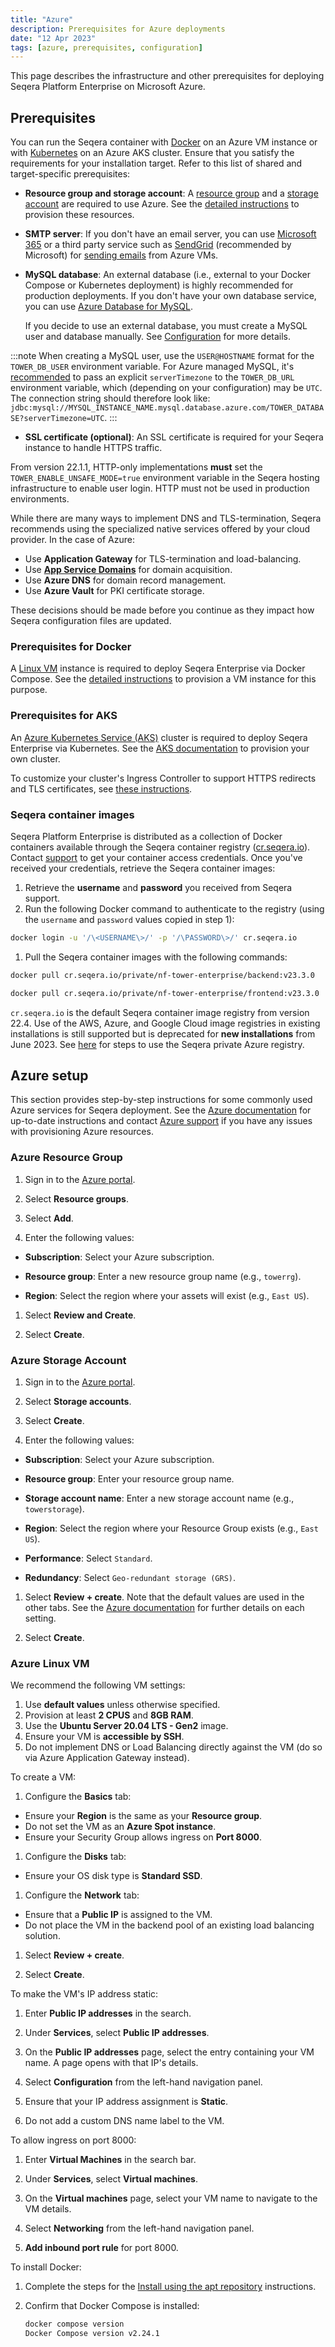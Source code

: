 ```yaml
---
title: "Azure"
description: Prerequisites for Azure deployments
date: "12 Apr 2023"
tags: [azure, prerequisites, configuration]
---
```


This page describes the infrastructure and other prerequisites for deploying Seqera Platform Enterprise on Microsoft Azure.

## Prerequisites

You can run the Seqera container with [Docker](../docker-compose.mdx) on an Azure VM instance or with [Kubernetes](../kubernetes.mdx) on an Azure AKS cluster. Ensure that you satisfy the requirements for your installation target. Refer to this list of shared and target-specific prerequisites:

- **Resource group and storage account**: A [resource group](https://docs.microsoft.com/en-us/azure/azure-resource-manager/management/manage-resource-groups-portal) and a [storage account](https://docs.microsoft.com/en-us/azure/storage/common/storage-account-overview) are required to use Azure. See the [detailed instructions](#azure-setup) to provision these resources.

- **SMTP server**: If you don't have an email server, you can use [Microsoft 365](https://docs.microsoft.com/en-us/exchange/mail-flow-best-practices/how-to-set-up-a-multifunction-device-or-application-to-send-email-using-microsoft-365-or-office-365) or a third party service such as [SendGrid](https://docs.sendgrid.com/for-developers/partners/microsoft-azure-2021) (recommended by Microsoft) for [sending emails](https://docs.microsoft.com/en-us/azure/virtual-network/troubleshoot-outbound-smtp-connectivity#recommended-method-of-sending-email) from Azure VMs.

- **MySQL database**: An external database (i.e., external to your Docker Compose or Kubernetes deployment) is highly recommended for production deployments. If you don't have your own database service, you can use [Azure Database for MySQL](https://docs.microsoft.com/en-us/azure/mysql/quickstart-create-mysql-server-database-using-azure-portal).

  If you decide to use an external database, you must create a MySQL user and database manually. See [Configuration](../configuration/overview.mdx#seqera-and-redis-databases) for more details.

:::note
When creating a MySQL user, use the `USER@HOSTNAME` format for the `TOWER_DB_USER` environment variable. For Azure managed MySQL, it's [recommended](https://docs.microsoft.com/en-us/azure/mysql/connect-java#prepare-a-configuration-file-to-connect-to-azure-database-for-mysql) to pass an explicit `serverTimezone` to the `TOWER_DB_URL` environment variable, which (depending on your configuration) may be `UTC`. The connection string should therefore look like: `jdbc:mysql://MYSQL_INSTANCE_NAME.mysql.database.azure.com/TOWER_DATABASE?serverTimezone=UTC`.
:::

- **SSL certificate (optional)**: An SSL certificate is required for your Seqera instance to handle HTTPS traffic.

From version 22.1.1, HTTP-only implementations **must** set the `TOWER_ENABLE_UNSAFE_MODE=true` environment variable in the Seqera hosting infrastructure to enable user login. HTTP must not be used in production environments.

While there are many ways to implement DNS and TLS-termination, Seqera recommends using the specialized native services offered by your cloud provider. In the case of Azure:

- Use **Application Gateway** for TLS-termination and load-balancing.
- Use [**App Service Domains**](https://docs.microsoft.com/en-us/azure/dns/dns-overview) for domain acquisition.
- Use **Azure DNS** for domain record management.
- Use **Azure Vault** for PKI certificate storage.

These decisions should be made before you continue as they impact how Seqera configuration files are updated.

<!-- To do: Write section on this. Use Application Gateway. Blurb about why  -->

<!-- ? Where to get from? [Free managed cert through App Service. Can generate own. Can buy from Azure (via GoDaddy). Store in Azure Key Vault](https://docs.microsoft.com/en-us/azure/app-service/configure-ssl-certificate) -->
<!-- ### Option 1: Microsoft-Specific -->
<!-- ? This is? [Application Gateway with TLS](https://docs.microsoft.com/en-us/azure/application-gateway/create-ssl-portal), [Application Gateway DNS](https://docs.microsoft.com/en-us/azure/application-gateway/application-gateway-faq), route traffic via DNS system (Route53/Azure DNS) -->

<!-- App service seems to offer DNS and certs but appears to be a full deployment solution - no need for the VM. -->
<!-- URL xxxxx.azurewebsites.net -> seems to allow custom domains (can buy from Azure) -->

### Prerequisites for Docker

A [Linux VM](https://azure.microsoft.com/en-us/services/virtual-machines/) instance is required to deploy Seqera Enterprise via Docker Compose. See the [detailed instructions](#azure-setup) to provision a VM instance for this purpose.

### Prerequisites for AKS

An [Azure Kubernetes Service (AKS)](https://docs.microsoft.com/en-us/azure/aks/kubernetes-walkthrough-portal) cluster is required to deploy Seqera Enterprise via Kubernetes. See the [AKS documentation](https://learn.microsoft.com/en-us/azure/architecture/aws-professional/eks-to-aks/) to provision your own cluster.

To customize your cluster's Ingress Controller to support HTTPS redirects and TLS certificates, see [these instructions](https://azure.github.io/application-gateway-kubernetes-ingress/).

### Seqera container images

Seqera Platform Enterprise is distributed as a collection of Docker containers available through the Seqera
container registry ([cr.seqera.io](https://cr.seqera.io)). Contact [support](https://support.seqera.io) to get your container access credentials. Once you've received your credentials, retrieve the Seqera container images:

1.  Retrieve the **username** and **password** you received from Seqera support.
1.  Run the following Docker command to authenticate to the registry (using the `username` and `password` values copied in step 1):

   ```bash
   docker login -u '/\<USERNAME\>/' -p '/\PASSWORD\>/' cr.seqera.io
   ```

1.  Pull the Seqera container images with the following commands:

   ```bash
   docker pull cr.seqera.io/private/nf-tower-enterprise/backend:v23.3.0

   docker pull cr.seqera.io/private/nf-tower-enterprise/frontend:v23.3.0
   ```

`cr.seqera.io` is the default Seqera container image registry from version 22.4. Use of the AWS, Azure, and Google Cloud image registries in existing installations is still supported but is deprecated for **new installations** from June 2023. See [here](../advanced-topics/seqera-container-images.mdx) for steps to use the Seqera private Azure registry.

## Azure setup

This section provides step-by-step instructions for some commonly used Azure services for Seqera deployment. See the [Azure documentation](https://docs.microsoft.com/en-us/azure/?product=popular) for up-to-date instructions and contact [Azure support](https://support.microsoft.com/en-us/topic/contact-microsoft-azure-support-2315e669-8b1f-493b-5fb1-d88a8736ffe4) if you have any issues with provisioning Azure resources.

### Azure Resource Group

1.  Sign in to the [Azure portal](https://portal.azure.com).

1.  Select **Resource groups**.

1.  Select **Add**.

1.  Enter the following values:

   - **Subscription**: Select your Azure subscription.

   - **Resource group**: Enter a new resource group name (e.g., `towerrg`).

   - **Region**: Select the region where your assets will exist (e.g., `East US`).

1.  Select **Review and Create**.

1.  Select **Create**.

### Azure Storage Account

1.  Sign in to the [Azure portal](https://portal.azure.com).

1.  Select **Storage accounts**.

1.  Select **Create**.

1.  Enter the following values:

   - **Subscription**: Select your Azure subscription.

   - **Resource group**: Enter your resource group name.

   - **Storage account name**: Enter a new storage account name (e.g., `towerstorage`).

   - **Region**: Select the region where your Resource Group exists (e.g., `East US`).

   - **Performance**: Select `Standard`.

   - **Redundancy**: Select `Geo-redundant storage (GRS)`.

1.  Select **Review + create**. Note that the default values are used in the other tabs. See the [Azure documentation](https://docs.microsoft.com/en-ca/azure/storage/common/storage-account-create?tabs=azure-portal#create-a-storage-account-1) for further details on each setting.

1.  Select **Create**.

### Azure Linux VM

We recommend the following VM settings:

1.  Use **default values** unless otherwise specified.
1.  Provision at least **2 CPUS** and **8GB RAM**.
1.  Use the **Ubuntu Server 20.04 LTS - Gen2** image.
1.  Ensure your VM is **accessible by SSH**.
1.  Do not implement DNS or Load Balancing directly against the VM (do so via Azure Application Gateway instead).

To create a VM:

1.  Configure the **Basics** tab:

   - Ensure your **Region** is the same as your **Resource group**.
   - Do not set the VM as an **Azure Spot instance**.
   - Ensure your Security Group allows ingress on **Port 8000**.

1.  Configure the **Disks** tab:

   - Ensure your OS disk type is **Standard SSD**.

1.  Configure the **Network** tab:

   - Ensure that a **Public IP** is assigned to the VM.
   - Do not place the VM in the backend pool of an existing load balancing solution.

1.  Select **Review + create**.

1.  Select **Create**.

To make the VM's IP address static:

1.  Enter **Public IP addresses** in the search.

1.  Under **Services**, select **Public IP addresses**.

1.  On the **Public IP addresses** page, select the entry containing your VM name. A page opens with that IP's details.

1.  Select **Configuration** from the left-hand navigation panel.

1.  Ensure that your IP address assignment is **Static**.

1.  Do not add a custom DNS name label to the VM.

To allow ingress on port 8000:

1.  Enter **Virtual Machines** in the search bar.

1.  Under **Services**, select **Virtual machines**.

1.  On the **Virtual machines** page, select your VM name to navigate to the VM details.

1.  Select **Networking** from the left-hand navigation panel.

1.  **Add inbound port rule** for port 8000.

To install Docker:

1.  Complete the steps for the [Install using the apt repository][docker] instructions.
1.  Confirm that Docker Compose is installed:

    ```bash
    docker compose version
    Docker Compose version v2.24.1
    ```

[docker]: https://docs.docker.com/engine/install/ubuntu/#install-using-the-repository
